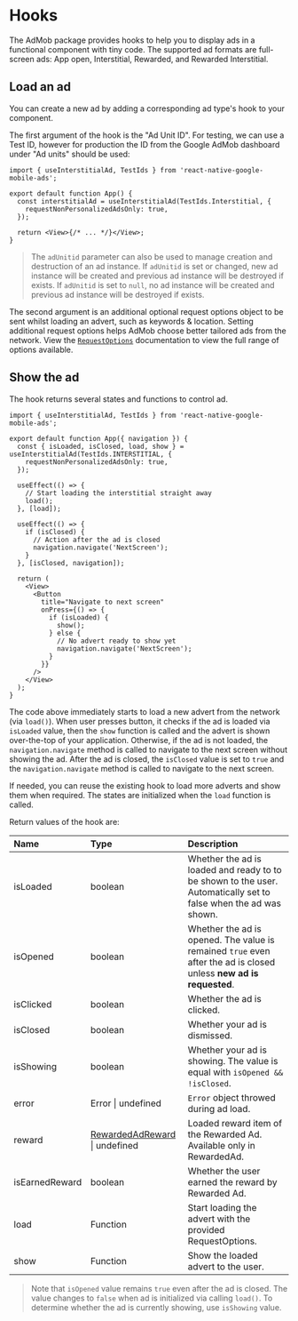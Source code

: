 # Hooks

The AdMob package provides hooks to help you to display ads in a functional component with tiny code. The supported ad formats are full-screen ads: App open, Interstitial, Rewarded, and Rewarded Interstitial.

## Load an ad

You can create a new ad by adding a corresponding ad type's hook to your component.

The first argument of the hook is the "Ad Unit ID".
For testing, we can use a Test ID, however for production the ID from the
Google AdMob dashboard under "Ad units" should be used:

```tsx {4-8}
import { useInterstitialAd, TestIds } from 'react-native-google-mobile-ads';

export default function App() {
  const interstitialAd = useInterstitialAd(TestIds.Interstitial, {
    requestNonPersonalizedAdsOnly: true,
  });

  return <View>{/* ... */}</View>;
}
```

> The `adUnitid` parameter can also be used to manage creation and destruction of an ad instance.
> If `adUnitid` is set or changed, new ad instance will be created and previous ad instance will be destroyed if exists.
> If `adUnitid` is set to `null`, no ad instance will be created and previous ad instance will be destroyed if exists.

The second argument is an additional optional request options object to be sent whilst loading an advert, such as keywords & location.
Setting additional request options helps AdMob choose better tailored ads from the network. View the [`RequestOptions`](/reference/admob/requestoptions)
documentation to view the full range of options available.

## Show the ad

The hook returns several states and functions to control ad.

```tsx
import { useInterstitialAd, TestIds } from 'react-native-google-mobile-ads';

export default function App({ navigation }) {
  const { isLoaded, isClosed, load, show } = useInterstitialAd(TestIds.INTERSTITIAL, {
    requestNonPersonalizedAdsOnly: true,
  });

  useEffect(() => {
    // Start loading the interstitial straight away
    load();
  }, [load]);

  useEffect(() => {
    if (isClosed) {
      // Action after the ad is closed
      navigation.navigate('NextScreen');
    }
  }, [isClosed, navigation]);

  return (
    <View>
      <Button
        title="Navigate to next screen"
        onPress={() => {
          if (isLoaded) {
            show();
          } else {
            // No advert ready to show yet
            navigation.navigate('NextScreen');
          }
        }}
      />
    </View>
  );
}
```

The code above immediately starts to load a new advert from the network (via `load()`).
When user presses button, it checks if the ad is loaded via `isLoaded` value,
then the `show` function is called and the advert is shown over-the-top of your application.
Otherwise, if the ad is not loaded, the `navigation.navigate` method is called to navigate to the next screen without showing the ad.
After the ad is closed, the `isClosed` value is set to `true` and the `navigation.navigate` method is called to navigate to the next screen.

If needed, you can reuse the existing hook to load more adverts and show them when required. The states are initialized when the `load` function is called.

Return values of the hook are:

| Name           | Type                               | Description                                                                                                        |
| :------------- | :--------------------------------- | :----------------------------------------------------------------------------------------------------------------- |
| isLoaded       | boolean                            | Whether the ad is loaded and ready to to be shown to the user. Automatically set to false when the ad was shown.   |
| isOpened       | boolean                            | Whether the ad is opened. The value is remained `true` even after the ad is closed unless **new ad is requested**. |
| isClicked      | boolean                            | Whether the ad is clicked.                                                                                         |
| isClosed       | boolean                            | Whether your ad is dismissed.                                                                                      |
| isShowing      | boolean                            | Whether your ad is showing. The value is equal with `isOpened && !isClosed`.                                       |
| error          | Error \| undefined                 | `Error` object throwed during ad load.                                                                             |
| reward         | [RewardedAdReward](#) \| undefined | Loaded reward item of the Rewarded Ad. Available only in RewardedAd.                                               |
| isEarnedReward | boolean                            | Whether the user earned the reward by Rewarded Ad.                                                                 |
| load           | Function                           | Start loading the advert with the provided RequestOptions.                                                         |
| show           | Function                           | Show the loaded advert to the user.                                                                                |

> Note that `isOpened` value remains `true` even after the ad is closed.
> The value changes to `false` when ad is initialized via calling `load()`.
> To determine whether the ad is currently showing, use `isShowing` value.
